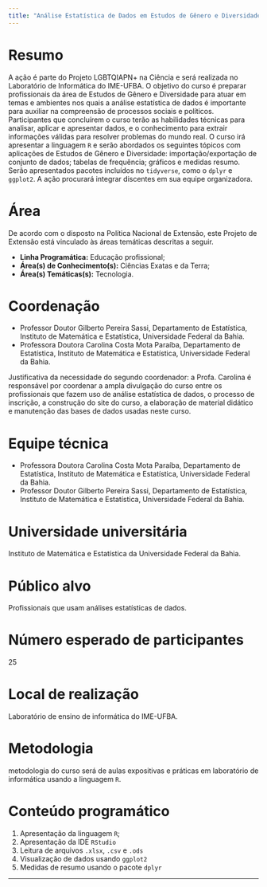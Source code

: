 ```yaml
---
title: "Análise Estatística de Dados em Estudos de Gênero e Diversidade"
---
```


# Resumo

A ação é parte do Projeto LGBTQIAPN+ na Ciência e será realizada no Laboratório de Informática do IME-UFBA. O objetivo do curso é preparar profissionais da área de Estudos de Gênero e Diversidade para atuar em temas e ambientes nos quais a análise estatística de dados é importante para auxiliar na compreensão de processos sociais e políticos. Participantes que concluírem o curso terão as habilidades técnicas para analisar, aplicar e apresentar dados, e o conhecimento para extrair informações válidas para resolver problemas do mundo real. O curso irá apresentar a linguagem `R` e serão abordados os seguintes tópicos com aplicações de Estudos de Gênero e Diversidade: importação/exportação de conjunto de dados; tabelas de frequência; gráficos e medidas resumo. Serão apresentados pacotes incluídos no `tidyverse`, como o `dplyr` e `ggplot2`. A ação procurará integrar discentes em sua equipe organizadora.

# Área

De acordo com o disposto na Política Nacional de Extensão, este Projeto de Extensão está vinculado às áreas temáticas descritas a seguir.

- **Linha Programática:** Educação profissional;
- **Área(s) de Conhecimento(s):** Ciências Exatas e da Terra;
- **Área(s) Temáticas(s):** Tecnologia.

# Coordenação

- Professor Doutor Gilberto Pereira Sassi, Departamento de Estatística, Instituto de Matemática e Estatística, Universidade Federal da Bahia.
- Professora Doutora Carolina Costa Mota Paraíba, Departamento de Estatística, Instituto de Matemática e Estatística, Universidade Federal da Bahia.

Justificativa da necessidade do segundo coordenador: a Profa. Carolina é responsável por coordenar a ampla divulgação do curso entre os profissionais que fazem uso de análise estatística de dados, o processo de inscrição, a construção do site do curso, a elaboração de material didático e manutenção das bases de dados usadas neste curso.

# Equipe técnica

- Professora Doutora Carolina Costa Mota Paraíba, Departamento de Estatística, Instituto de Matemática e Estatística, Universidade Federal da Bahia.
- Professor Doutor Gilberto Pereira Sassi, Departamento de Estatística, Instituto de Matemática e Estatística, Universidade Federal da Bahia.

# Universidade universitária

Instituto de Matemática e Estatística da Universidade Federal da Bahia.

# Público alvo

Profissionais que usam análises estatísticas de dados.

# Número esperado de participantes

25

# Local de realização

Laboratório de ensino de informática do IME-UFBA.

# Metodologia

metodologia do curso será de aulas expositivas e práticas em laboratório de informática usando a linguagem `R`.

# Conteúdo programático

1. Apresentação da linguagem `R`;
2. Apresentação da IDE `RStudio`
3. Leitura de arquivos `.xlsx`, `.csv` e `.ods`
4. Visualização de dados usando `ggplot2`
5. Medidas de resumo usando o pacote `dplyr`

---